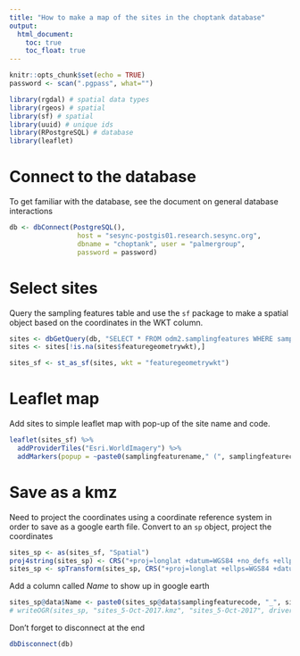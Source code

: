 ```yaml
---
title: "How to make a map of the sites in the choptank database"
output:
  html_document:
    toc: true
    toc_float: true
---
```


```r
knitr::opts_chunk$set(echo = TRUE)
password <- scan(".pgpass", what="")
```

```r
library(rgdal) # spatial data types
library(rgeos) # spatial 
library(sf) # spatial
library(uuid) # unique ids
library(RPostgreSQL) # database
library(leaflet)
```

# Connect to the database

To get familiar with the database, see the document on general database interactions

```r
db <- dbConnect(PostgreSQL(), 
                 host = "sesync-postgis01.research.sesync.org",
                 dbname = "choptank", user = "palmergroup",
                 password = password)
```

# Select sites

Query the sampling features table and use the `sf` package to make a spatial object based on the coordinates in the WKT column. 

```r
sites <- dbGetQuery(db, "SELECT * FROM odm2.samplingfeatures WHERE samplingfeaturetypecv = 'site'")
sites <- sites[!is.na(sites$featuregeometrywkt),]

sites_sf <- st_as_sf(sites, wkt = "featuregeometrywkt")
```

# Leaflet map

Add sites to simple leaflet map with pop-up of the site name and code. 

```r
leaflet(sites_sf) %>%
  addProviderTiles("Esri.WorldImagery") %>%
  addMarkers(popup = ~paste0(samplingfeaturename," (", samplingfeaturecode, ")"))
```

# Save as a kmz

Need to project the coordinates using a coordinate reference system in order to save as a google earth file. Convert to an `sp` object, project the coordinates

```r
sites_sp <- as(sites_sf, "Spatial")
proj4string(sites_sp) <- CRS("+proj=longlat +datum=WGS84 +no_defs +ellps=WGS84 +towgs84=0,0,0")
sites_sp <- spTransform(sites_sp, CRS("+proj=longlat +ellps=WGS84 +datum=WGS84 +no_defs"))
```

Add a column called *Name* to show up in google earth

```r
sites_sp@data$Name <- paste0(sites_sp@data$samplingfeaturecode, "_", sites_sp@data$samplingfeaturename)
# writeOGR(sites_sp, "sites_5-Oct-2017.kmz", "sites_5-Oct-2017", driver="KML")
```

Don't forget to disconnect at the end

```r
dbDisconnect(db)
```


